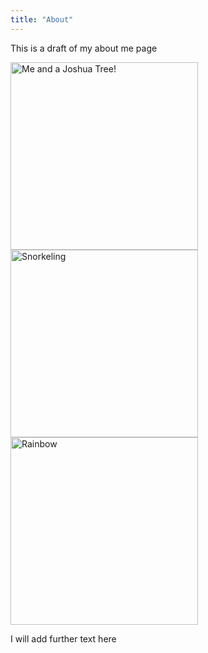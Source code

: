 ```yaml
---
title: "About"
---
```


This is a draft of my about me page

::: {.layout-ncol=3}
![Me and a Joshua Tree!](photos/joshuatree.png){height=300px}
![Snorkeling](photos/snork.jpeg){height=300px}
![Rainbow](photos/rainbow.png){height=300px} 
:::

I will add further text here
